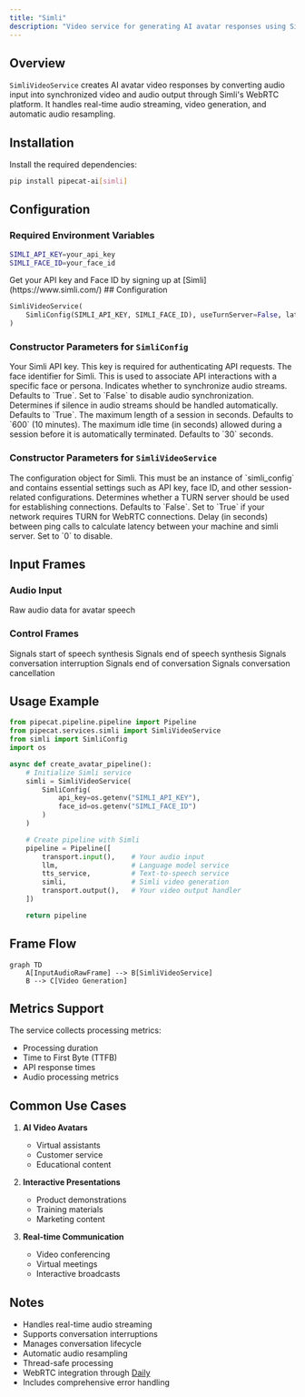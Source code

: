 ```yaml
---
title: "Simli"
description: "Video service for generating AI avatar responses using Simli's WebRTC API"
---
```


## Overview

`SimliVideoService` creates AI avatar video responses by converting audio input into synchronized video and audio output through Simli's WebRTC platform. It handles real-time audio streaming, video generation, and automatic audio resampling.

## Installation

Install the required dependencies:

```bash
pip install pipecat-ai[simli]
```

## Configuration

### Required Environment Variables

```bash
SIMLI_API_KEY=your_api_key
SIMLI_FACE_ID=your_face_id
```

<Tip>
  Get your API key and Face ID by signing up at [Simli](https://www.simli.com/)
</Tip>
## Configuration

```python
SimliVideoService(
    SimliConfig(SIMLI_API_KEY, SIMLI_FACE_ID), useTurnServer=False, latencyInterval=60
)
```

### Constructor Parameters for `SimliConfig`

<ParamField path="apiKey" type="str" required>
  Your Simli API key. This key is required for authenticating API requests.
</ParamField>

<ParamField path="faceId" type="str" required>
  The face identifier for Simli. This is used to associate API interactions with
  a specific face or persona.
</ParamField>

<ParamField path="syncAudio" type="bool" default="True">
  Indicates whether to synchronize audio streams. Defaults to `True`. Set to
  `False` to disable audio synchronization.
</ParamField>

<ParamField path="handleSilence" type="bool" default="True">
  Determines if silence in audio streams should be handled automatically.
  Defaults to `True`.
</ParamField>

<ParamField path="maxSessionLength" type="int" default="600">
  The maximum length of a session in seconds. Defaults to `600` (10 minutes).
</ParamField>

<ParamField path="maxIdleTime" type="int" default="30">
  The maximum idle time (in seconds) allowed during a session before it is
  automatically terminated. Defaults to `30` seconds.
</ParamField>

### Constructor Parameters for `SimliVideoService`

<ParamField path="simli_config" type="SimliConfig" required>
  The configuration object for Simli. This must be an instance of `simli_config`
  and contains essential settings such as API key, face ID, and other
  session-related configurations.
</ParamField>

<ParamField path="use_turn_server" type="bool" default="False">
  Determines whether a TURN server should be used for establishing connections.
  Defaults to `False`. Set to `True` if your network requires TURN for WebRTC
  connections.
</ParamField>

<ParamField path="latency_interval" type="int" default="0">
  Delay (in seconds) between ping calls to calculate latency between your
  machine and simli server. Set to `0` to disable.
</ParamField>

## Input Frames

### Audio Input

<ParamField path="TTSAudioRawFrame" type="Frame">
  Raw audio data for avatar speech
</ParamField>

### Control Frames

<ParamField path="TTSStartedFrame" type="Frame">
  Signals start of speech synthesis
</ParamField>

<ParamField path="TTSStoppedFrame" type="Frame">
  Signals end of speech synthesis
</ParamField>

<ParamField path="StartInterruptionFrame" type="Frame">
  Signals conversation interruption
</ParamField>

<ParamField path="EndFrame" type="Frame">
  Signals end of conversation
</ParamField>

<ParamField path="CancelFrame" type="Frame">
  Signals conversation cancellation
</ParamField>

## Usage Example

```python
from pipecat.pipeline.pipeline import Pipeline
from pipecat.services.simli import SimliVideoService
from simli import SimliConfig
import os

async def create_avatar_pipeline():
    # Initialize Simli service
    simli = SimliVideoService(
        SimliConfig(
            api_key=os.getenv("SIMLI_API_KEY"),
            face_id=os.getenv("SIMLI_FACE_ID")
        )
    )

    # Create pipeline with Simli
    pipeline = Pipeline([
        transport.input(),    # Your audio input
        llm,                  # Language model service
        tts_service,          # Text-to-speech service
        simli,                # Simli video generation
        transport.output(),   # Your video output handler
    ])

    return pipeline
```

## Frame Flow

```mermaid
graph TD
    A[InputAudioRawFrame] --> B[SimliVideoService]
    B --> C[Video Generation]
```

## Metrics Support

The service collects processing metrics:

- Processing duration
- Time to First Byte (TTFB)
- API response times
- Audio processing metrics

## Common Use Cases

1. **AI Video Avatars**

   - Virtual assistants
   - Customer service
   - Educational content

2. **Interactive Presentations**

   - Product demonstrations
   - Training materials
   - Marketing content

3. **Real-time Communication**
   - Video conferencing
   - Virtual meetings
   - Interactive broadcasts

## Notes

- Handles real-time audio streaming
- Supports conversation interruptions
- Manages conversation lifecycle
- Automatic audio resampling
- Thread-safe processing
- WebRTC integration through [Daily](/server/services/transport/daily)
- Includes comprehensive error handling
